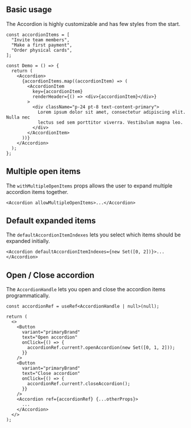 
## Basic usage

The Accordion is highly customizable and has few styles from the start.

<Preview className="body-m">
  <DemoAccordion />
</Preview>

```tsx sandbox
const accordionItems = [
  "Invite team members",
  "Make a first payment",
  "Order physical cards",
];

const Demo = () => {
  return (
    <Accordion>
      {accordionItems.map((accordionItem) => (
        <AccordionItem
          key={accordionItem}
          renderHeader={() => <div>{accordionItem}</div>}
        >
          <div className="p-24 pt-8 text-content-primary">
            Lorem ipsum dolor sit amet, consectetur adipiscing elit. Nulla nec
            lectus sed sem porttitor viverra. Vestibulum magna leo.
          </div>
        </AccordionItem>
      ))}
    </Accordion>
  );
};
```

## Multiple open items

The `withMultipleOpenItems` props allows the user to expand multiple accordion items together.

<Preview className="body-m">
  <DemoAccordion withMultipleOpenItems />
</Preview>

```tsx
<Accordion allowMultipleOpenItems>...</Accordion>
```

## Default expanded items

The `defaultAccordionItemIndexes` lets you select which items should be expanded initially.

<Preview className="body-m">
  <DemoAccordion withDefaultOpenItems />
</Preview>

```tsx
<Accordion defaultAccordionItemIndexes={new Set([0, 2])}>...</Accordion>
```

## Open / Close accordion

The `AccordionHandle` lets you open and close the accordion items programmatically.

<Preview className="body-m">
  <DemoAccordion withOpenClose />
</Preview>

```tsx
const accordionRef = useRef<AccordionHandle | null>(null);

return (
  <>
    <Button
      variant="primaryBrand"
      text="Open accordion"
      onClick={() => {
        accordionRef.current?.openAccordion(new Set([0, 1, 2]));
      }}
    />
    <Button
      variant="primaryBrand"
      text="Close accordion"
      onClick={() => {
        accordionRef.current?.closeAccordion();
      }}
    />
    <Accordion ref={accordionRef} {...otherProps}>
      ...
    </Accordion>
  </>
);
```
